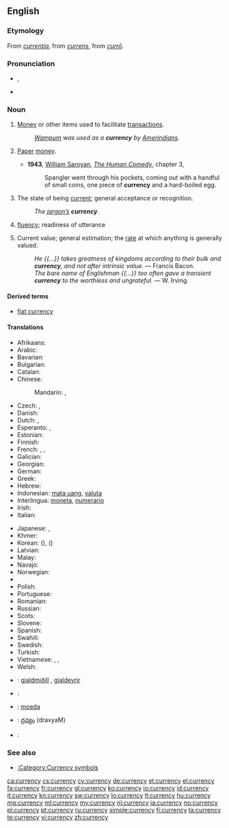 ==English==

{{wikipedia}}

===Etymology===
From {{etyl|ML.|en}} ''[[currentia]]'', from {{etyl|la|en}} ''[[currens]]'', from ''[[curro|currō]]''.

===Pronunciation===
* {{a|US}} {{IPA|/ˈkɝ.ən.si/}}, {{X-SAMPA|/"k3`.@n.si/}}
* {{audio|en-us-currency.ogg|Audio (US)}}

===Noun===
{{en-noun|currencies|-}}

# [[money|Money]] or other items used to facilitate [[transaction]]s.
#: ''[[wampum|Wampum]] was used as a '''currency''' by [[Amerindian]]s.''
# {{context|more|_|specifically}} [[paper|Paper]] [[money]].
#* '''1943''', [[w:William Saroyan|William Saroyan]], [[w:The Human Comedy (novel)|''The Human Comedy'']], chapter 3,
#*: Spangler went through his pockets, coming out with a handful of small coins, one piece of '''currency''' and a hard-boiled egg.
# The state of being [[current]]; general acceptance or recognition.
#: ''The [[jargon|jargon’s]] '''currency'''.''
# {{context|obsolete}} [[fluency]]; readiness of utterance
# {{context|obsolete}} Current value; general estimation; the [[rate]] at which anything is generally valued.
#: ''He {{...}} takes greatness of kingdoms according to their bulk and '''currency''', and not after intrinsic value.'' &mdash; Francis Bacon.
#: ''The bare name of Englishman {{...}} too often gave a transient '''currency''' to the worthless and ungrateful.'' &mdash; W. Irving.

====Derived terms====
* [[fiat currency]]

====Translations====
{{trans-top|money or other item used to facilitate transactions}}
* Afrikaans: {{t-|af|geldeenheid}}
* Arabic: {{t-|ar|عملة|f|tr=ʿúmla|sc=Arab}}
* Bavarian: {{tø|bar|Zahlungsmidd}}
* Bulgarian: {{t+|bg|валута|f}}
* Catalan: {{t+|ca|moneda|f}}
* Chinese:
*: Mandarin: {{t|cmn|貨幣|sc=Hani}}, {{t|cmn|货币|tr=huòbì|sc=Hani}}
* Czech: {{t+|cs|měna|f}}, {{t+|cs|valuta|f}}
* Danish: {{t+|da|valuta}}
* Dutch: {{t+|nl|munteenheid|f}}, {{t-|nl|valuta}}
* Esperanto: {{t-|eo|mono}}, {{t-|eo|valuto}}
* Estonian: {{t-|et|valuuta}}
* Finnish: {{t+|fi|valuutta}}
* French: {{t+|fr|monnaie|f}}, {{t+|fr|devise|f}}, {{t+|fr|numéraire|m}}
* Galician: {{t+|gl|moeda|f}}
* Georgian: {{t-|ka|ვალუტა|tr=valuta|sc=Geor}}
* German: {{t+|de|Währung|f}}
* Greek: {{t+|el|νόμισμα|n|tr=nómisma}}
* Hebrew: {{t+|he|מטבע|m|tr=mat'bea}}
* Indonesian: [[mata uang]], [[valuta]]
* Interlingua: [[moneta]], [[numerario]]
* Irish: {{t-|ga|airgeadra|m}}
* Italian: {{t+|it|valuta}}
{{trans-mid}}
* Japanese: {{t+|ja|通貨|tr=つうか, tsūka|sc=Jpan}}, {{t+|ja|貨幣|tr=かへい, kahei|sc=Jpan}}
* Khmer: {{t-|km|រូបិយវត្ថុ|tr=ruupəyyea voattʰo|sc=Khmr}}
* Korean: {{t+|ko|통화|tr=tonghwa|sc=Kore}} ({{t+|ko|通貨|sc=Kore}}), {{t+|ko|화폐|tr=hwapye|sc=Kore}} ({{t+|ko|貨幣|sc=Kore}})
* Latvian: {{t+|lv|valūta|f}}
* Malay: {{t-|ms|mata wang}}
* Navajo: {{tø|nv|béeso}}
* Norwegian: {{t-|no|valuta}}
* {{trreq|fa}}
* Polish: {{t+|pl|waluta|f}}
* Portuguese: {{t+|pt|moeda|f}}
* Romanian: {{t-|ro|valută|f}}
* Russian: {{t+|ru|валюта|f|tr=valjúta}}
* Scots: {{tø|sco|siller}}
* Slovene: {{t-|sl|valuta|f}}
* Spanish: {{t+|es|moneda|f}}
* Swahili: {{t+|sw|fulusi}}
* Swedish: {{t+|sv|valuta}}
* Turkish: {{t+|tr|para birimi}}
* Vietnamese: {{t+|vi|tiền tệ}}, {{t+|vi|ngoại tệ}} {{qualifier|foreign currency}}, {{t+|vi|ngoại hối}}
* Welsh: {{t+|cy|arian breiniol}}
{{trans-bottom}}

{{checktrans-top}}
<!--added {{ttbc}}s here.-->
* {{ttbc|is}}: [[gjaldmiðill]] {{m}}, [[gjaldeyrir]] {{m}}
* {{ttbc|roa-jer}}: {{tø|roa-jer|cours|m}}
* {{ttbc|pt}}: [[moeda]] {{f}}
{{trans-mid}}
* {{ttbc|te}}: [[ద్రవ్యం]] (dravyaM)
* {{ttbc|th}}: {{Thai|[[เงินตรา]]}}
{{trans-bottom}}

===See also===
* [[:Category:Currency symbols]]

[[ca:currency]]
[[cs:currency]]
[[cy:currency]]
[[de:currency]]
[[et:currency]]
[[el:currency]]
[[fa:currency]]
[[fr:currency]]
[[gl:currency]]
[[ko:currency]]
[[io:currency]]
[[id:currency]]
[[it:currency]]
[[kn:currency]]
[[sw:currency]]
[[lo:currency]]
[[lt:currency]]
[[hu:currency]]
[[mg:currency]]
[[ml:currency]]
[[my:currency]]
[[nl:currency]]
[[ja:currency]]
[[no:currency]]
[[pl:currency]]
[[pt:currency]]
[[ru:currency]]
[[simple:currency]]
[[fi:currency]]
[[ta:currency]]
[[te:currency]]
[[vi:currency]]
[[zh:currency]]